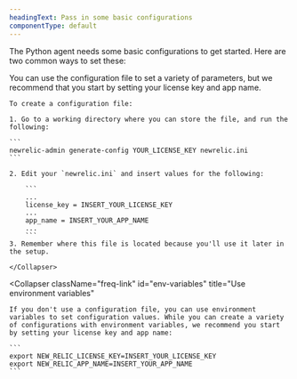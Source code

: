 ```yaml
---
headingText: Pass in some basic configurations
componentType: default
---
```


The Python agent needs some basic configurations to get started. Here are two common ways to set these:

<CollapserGroup>
  <Collapser
    className="freq-link"
    id="config-file-option"
    title="Use a configuration file"
  >
    You can use the configuration file to set a variety of parameters, but we recommend that you start by setting your license key and app name.
    
    To create a configuration file:

    1. Go to a working directory where you can store the file, and run the following:

    ```
    newrelic-admin generate-config YOUR_LICENSE_KEY newrelic.ini
    ```

    2. Edit your `newrelic.ini` and insert values for the following:

        ```
        ...
        license_key = INSERT_YOUR_LICENSE_KEY
        ...
        app_name = INSERT_YOUR_APP_NAME
        ...
        ```
    3. Remember where this file is located because you'll use it later in the setup.

    </Collapser>
  <Collapser
    className="freq-link"
    id="env-variables"
    title="Use environment variables"
  >
    If you don't use a configuration file, you can use environment variables to set configuration values. While you can create a variety of configurations with environment variables, we recommend you start by setting your license key and app name:

    ```
    export NEW_RELIC_LICENSE_KEY=INSERT_YOUR_LICENSE_KEY
    export NEW_RELIC_APP_NAME=INSERT_YOUR_APP_NAME
    ```
  </Collapser>
</CollapserGroup>